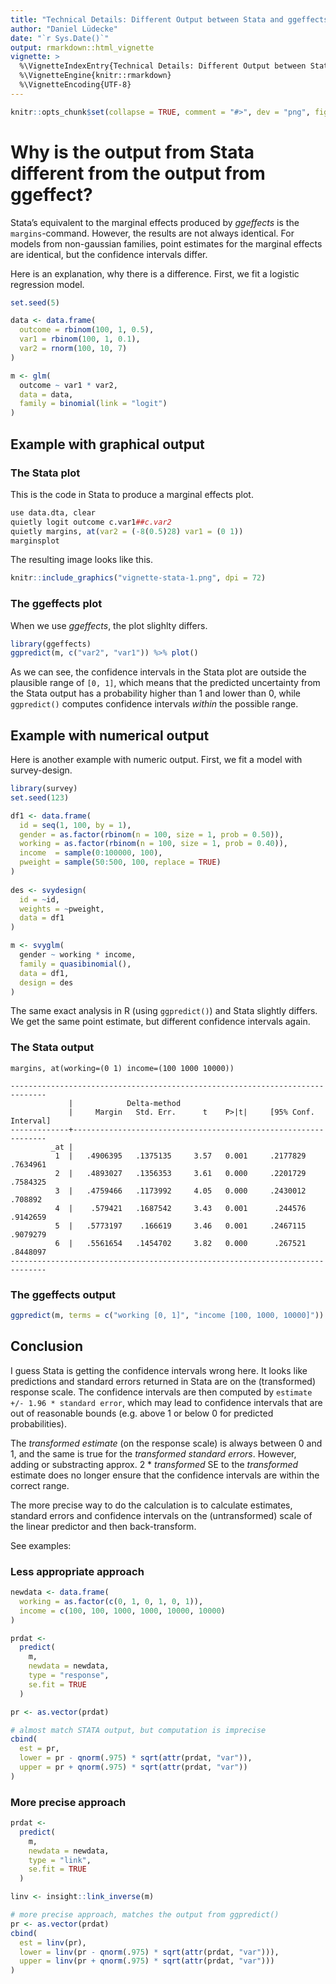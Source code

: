 ```yaml
---
title: "Technical Details: Different Output between Stata and ggeffects"
author: "Daniel Lüdecke"
date: "`r Sys.Date()`"
output: rmarkdown::html_vignette
vignette: >
  %\VignetteIndexEntry{Technical Details: Different Output between Stata and ggeffects}
  %\VignetteEngine{knitr::rmarkdown}
  %\VignetteEncoding{UTF-8}
---
```


```r
knitr::opts_chunk$set(collapse = TRUE, comment = "#>", dev = "png", fig.width = 7, fig.height = 5, message = FALSE, warning = FALSE)
```

# Why is the output from Stata different from the output from ggeffect? 

Stata's equivalent to the marginal effects produced by _ggeffects_ is the `margins`-command. However, the results are not always identical. For models from non-gaussian families, point estimates for the marginal effects are identical, but the confidence intervals differ.

Here is an explanation, why there is a difference. First, we fit a logistic regression model.

```r
set.seed(5)

data <- data.frame(
  outcome = rbinom(100, 1, 0.5),
  var1 = rbinom(100, 1, 0.1),
  var2 = rnorm(100, 10, 7)
)

m <- glm(
  outcome ~ var1 * var2, 
  data = data, 
  family = binomial(link = "logit")
)
```

## Example with graphical output

### The Stata plot

This is the code in Stata to produce a marginal effects plot.

```r
use data.dta, clear
quietly logit outcome c.var1##c.var2
quietly margins, at(var2 = (-8(0.5)28) var1 = (0 1))
marginsplot
```

The resulting image looks like this.

```r
knitr::include_graphics("vignette-stata-1.png", dpi = 72)
```

### The ggeffects plot

When we use _ggeffects_, the plot slighlty differs.

```r
library(ggeffects)
ggpredict(m, c("var2", "var1")) %>% plot()
```

As we can see, the confidence intervals in the Stata plot are outside the plausible range of `[0, 1]`, which means that the predicted uncertainty from the Stata output has a probability higher than 1 and lower than 0, while `ggpredict()` computes confidence intervals _within_ the possible range.

## Example with numerical output

Here is another example with numeric output. First, we fit a model with survey-design.

```r
library(survey)
set.seed(123)

df1 <- data.frame(
  id = seq(1, 100, by = 1),
  gender = as.factor(rbinom(n = 100, size = 1, prob = 0.50)),
  working = as.factor(rbinom(n = 100, size = 1, prob = 0.40)),
  income  = sample(0:100000, 100),
  pweight = sample(50:500, 100, replace = TRUE)
)
  
des <- svydesign(
  id = ~id,
  weights = ~pweight,
  data = df1
)

m <- svyglm(
  gender ~ working * income,
  family = quasibinomial(),
  data = df1,
  design = des
)
```

The same exact analysis in R (using `ggpredict()`) and Stata slightly differs. We get the same point estimate, but different confidence intervals again.

### The Stata output

```
margins, at(working=(0 1) income=(100 1000 10000))

------------------------------------------------------------------------------
             |            Delta-method
             |     Margin   Std. Err.      t    P>|t|     [95% Conf. Interval]
-------------+----------------------------------------------------------------
         _at |
          1  |   .4906395   .1375135     3.57   0.001     .2177829    .7634961
          2  |   .4893027   .1356353     3.61   0.000     .2201729    .7584325
          3  |   .4759466   .1173992     4.05   0.000     .2430012     .708892
          4  |    .579421   .1687542     3.43   0.001      .244576    .9142659
          5  |   .5773197    .166619     3.46   0.001     .2467115    .9079279
          6  |   .5561654   .1454702     3.82   0.000      .267521    .8448097
------------------------------------------------------------------------------
```

### The ggeffects output

```r
ggpredict(m, terms = c("working [0, 1]", "income [100, 1000, 10000]"))
```

## Conclusion

I guess Stata is getting the confidence intervals wrong here. It looks like predictions and standard errors returned in Stata are on the (transformed) response scale. The confidence intervals are then computed by `estimate +/- 1.96 * standard error`, which may lead to confidence intervals that are out of reasonable bounds (e.g. above 1 or below 0 for predicted probabilities).

The _transformed estimate_ (on the response scale) is always between 0 and 1, and the same is true for the _transformed standard errors_. However, adding or substracting approx. 2 * _transformed_ SE to the _transformed_ estimate does no longer ensure that the confidence intervals are within the correct range.

The more precise way to do the calculation is to calculate estimates, standard errors and confidence intervals on the (untransformed) scale of the linear predictor and then back-transform.

See examples:

### Less appropriate approach

```r
newdata <- data.frame(
  working = as.factor(c(0, 1, 0, 1, 0, 1)),
  income = c(100, 100, 1000, 1000, 10000, 10000)
)

prdat <-
  predict(
    m,
    newdata = newdata,
    type = "response",
    se.fit = TRUE
  )

pr <- as.vector(prdat)

# almost match STATA output, but computation is imprecise
cbind(
  est = pr, 
  lower = pr - qnorm(.975) * sqrt(attr(prdat, "var")),
  upper = pr + qnorm(.975) * sqrt(attr(prdat, "var"))
)
```

### More precise approach

```r
prdat <-
  predict(
    m,
    newdata = newdata,
    type = "link",
    se.fit = TRUE
  )

linv <- insight::link_inverse(m)

# more precise approach, matches the output from ggpredict()
pr <- as.vector(prdat)
cbind(
  est = linv(pr), 
  lower = linv(pr - qnorm(.975) * sqrt(attr(prdat, "var"))),
  upper = linv(pr + qnorm(.975) * sqrt(attr(prdat, "var")))
)
```
